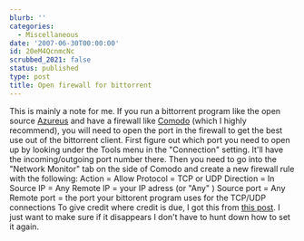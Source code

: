 ```yaml
---
blurb: ''
categories:
  - Miscellaneous
date: '2007-06-30T00:00:00'
id: 20eM4QcnmcNc
scrubbed_2021: false
status: published
type: post
title: Open firewall for bittorrent
---
```


This is mainly a note for me. If you run a bittorrent program like
the open source [Azureus](http://azureus.sourceforge.net/) and have
a firewall like [Comodo](http://www.personalfirewall.comodo.com/)
(which I highly recommend), you will need to open the port in the
firewall to get the best use out of the bittorrent client. First
figure out which port you need to open up by looking under the
Tools menu in the "Connection" setting. It'll have the
incoming/outgoing port number there. Then you need to go into the
"Network Monitor" tab on the side of Comodo and create a new
firewall rule with the following: Action = Allow Protocol = TCP or
UDP Direction = In Source IP = Any Remote IP = your IP adress (or
"Any" ) Source port = Any Remote port = the port your bittorent
program uses for the TCP/UDP connections To give credit where
credit is due, I got this from
[this post](http://forums.comodo.com/help/azureus_yellow_and_blue_faces-t2562.0.html).
I just want to make sure if it disappears I don't have to hunt down
how to set it again.
